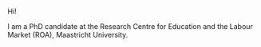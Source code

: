 Hi!

I am a PhD candidate at the Research Centre for Education and the Labour Market (ROA), Maastricht University.
